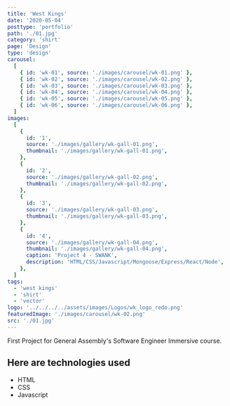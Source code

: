 ```yaml
---
title: 'West Kings'
date: '2020-05-04'
posttype: 'portfolio'
path: './01.jpg'
category: 'shirt'
page: 'Design'
type: 'design'
carousel:
  [
    { id: 'wk-01', source: './images/carousel/wk-01.png' },
    { id: 'wk-02', source: './images/carousel/wk-02.png' },
    { id: 'wk-03', source: './images/carousel/wk-03.png' },
    { id: 'wk-04', source: './images/carousel/wk-04.png' },
    { id: 'wk-05', source: './images/carousel/wk-05.png' },
    { id: 'wk-06', source: './images/carousel/wk-06.png' },
  ]
images:
  [
    {
      id: '1',
      source: './images/gallery/wk-gall-01.png',
      thumbnail: './images/gallery/wk-gall-01.png',
    },
    {
      id: '2',
      source: './images/gallery/wk-gall-02.png',
      thumbnail: './images/gallery/wk-gall-02.png',
    },
    {
      id: '3',
      source: './images/gallery/wk-gall-03.png',
      thumbnail: './images/gallery/wk-gall-03.png',
    },
    {
      id: '4',
      source: './images/gallery/wk-gall-04.png',
      thumbnail: './images/gallery/wk-gall-04.png',
      caption: 'Project 4 - SWANK',
      description: 'HTML/CSS/Javascript/Mongoose/Express/React/Node',
    },
  ]
tags:
  - 'west kings'
  - 'shirt'
  - 'vector'
logo: '../../../../assets/images/Logos/wk_logo_redo.png'
featuredImage: './images/carousel/wk-02.png'
src: './01.jpg'
---
```



First Project for General Assembly's Software Engineer Immersive course.

<ShirtGallery />

## Here are technologies used

- HTML
- CSS
- Javascript
